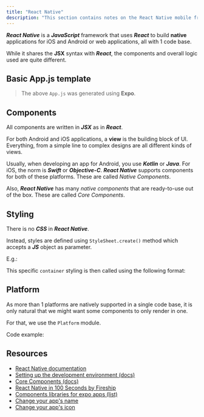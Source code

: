```yaml
---
title: "React Native"
description: "This section contains notes on the React Native mobile framework."
---
```



***React Native*** is a ***JavaScript*** framework that uses ***React*** to build **native** applications for iOS and Android or web applications, all with 1 code base.

While it shares the **JSX** syntax with ***React***, the components and overall logic used are quite different.

## Basic App.js template

<Gist gistCode="e97375f8dcca6e4296b135e0588266d4" fileName="basic-app.js" />

> The above `App.js` was generated using **Expo**.

## Components

All components are written in ***JSX*** as in ***React***.

For both Android and iOS applications, a **view** is the building block of UI. Everything, from a simple line to complex designs are all different kinds of views.

Usually, when developing an app for Android, you use ***Kotlin*** or ***Java***. For iOS, the norm is ***Swift*** or ***Objective-C***. ***React Native*** supports components for both of these platforms. These are called *Native Components*.

Also, ***React Native*** has many *native components* that are ready-to-use out of the box. These are called *Core Components*.

## Styling

There is no ***CSS*** in ***React Native***.

Instead, styles are defined using `StyleSheet.create()` method which accepts a ***JS*** object as parameter.

E.g.:

<Gist gistCode="e97375f8dcca6e4296b135e0588266d4" fileName="styles.js" />

This specific `container` styling is then called using the following format:

<Gist gistCode="e97375f8dcca6e4296b135e0588266d4" fileName="view.js" />

## Platform

As more than 1 platforms are natively supported in a single code base, it is only natural that we might want some components to only render in one.

For that, we use the `Platform` module.

Code example:

<Gist gistCode="e97375f8dcca6e4296b135e0588266d4" fileName="platform.js" />

## Resources

- [React Native documentation](https://reactnative.dev/docs/getting-started)
- [Setting up the development environment (docs)](https://reactnative.dev/docs/environment-setup)
- [Core Components (docs)](https://reactnative.dev/docs/components-and-apis)
- [React Native in 100 Seconds by Fireship](https://youtu.be/gvkqT_Uoahw)
- [Components libraries for expo apps (list)](https://docs.expo.dev/guides/userinterface/)
- [Change your app's name](https://stackoverflow.com/questions/34794679/change-app-name-in-react-native)
- [Change your app's icon](https://aboutreact.com/react-native-change-app-icon/)
